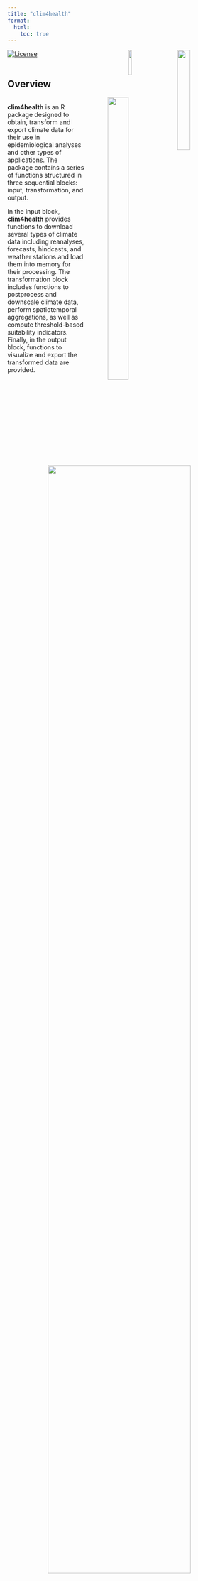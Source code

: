 ```yaml
---
title: "clim4health"
format: 
  html:
    toc: true
---
```


```{=html}
<img src='/figures/clim4health/logo_BSC.png' 
     width="24%" 
     style="float:right; margin-left:50px;" />

<img src='/figures/clim4health/logo_harmonize.png' 
     width="12%" 
     style="float:right;" />
```

<!-- badges: start -->
[![License](https://img.shields.io/badge/License-AGPL_v3-brightgreen.svg?style=flat)](https://www.gnu.org/licenses/agpl-3.0.html)
<!-- badges: end -->
<br> \


## Overview

::: columns
::: {.column width="75%"}
**clim4health** is an R package designed to obtain, transform and export climate 
data for their use in epidemiological analyses and other types of applications. 
The package contains a series of functions structured in three sequential blocks: 
input, transformation, and output. 

In the input block, **clim4health** provides functions to download several types of 
climate data including reanalyses, forecasts, hindcasts, and weather stations 
and load them into memory for their processing. The transformation block includes 
functions to postprocess and downscale climate data, perform spatiotemporal
aggregations, as well as compute threshold-based suitability indicators. Finally, 
in the output block, functions to visualize and export the transformed data are 
provided.
:::
::: {.column width="5%"}
:::
::: {.column width="20%"}
```{=html}
<img src="/figures/clim4health.svg" width="100%">
```
:::
:::

<br>
<center>
<img src='/figures/clim4health/package_structure.jpg' width="80%" /></center>
</center>
<br> 

**clim4health** is one of the packages developed by the
[Global Health Resilience](https://www.bsc.es/discover-bsc/organisation/research-departments/global-health-resilience) (GHR)
team at the [Barcelona Supercomputing Center](https://www.bsc.es/) (BSC) within 
the [HARMONIZE](https://www.harmonize-tools.org/) project, which comprises 
different R and Python libraries tailored for health, climate, environmental, 
and socioeconomic data acquisition, harmonisation, and visualization.

The package is currently under development and its expected release date 
is **February 2026**.

## Developers

**[Emily Ball, PhD](https://www.bsc.es/ball-emily)**
<a href="https://orcid.org/0000-0002-3002-4068" style="margin-left: 15px;"><img src="https://orcid.org/sites/default/files/images/orcid_16x16.png" alt="ORCID" style="width: 16px; height: 16px;" /></a>\
Barcelona Supercomputing Center\
Climate Services

**[Alba Llabrés, PhD](https://www.bsc.es/llabres-alba)**
<a href="https://orcid.org/0000-0003-2144-675X" style="margin-left: 15px;"><img src="https://orcid.org/sites/default/files/images/orcid_16x16.png" alt="ORCID" style="width: 16px; height: 16px;" /></a>\
Barcelona Supercomputing Center\
Climate Services

**[Carles Milà, PhD](https://www.bsc.es/mila-garcia-carles)**
<a href="https://orcid.org/0000-0003-0470-0760" style="margin-left: 15px;"><img src="https://orcid.org/sites/default/files/images/orcid_16x16.png" alt="ORCID" style="width: 16px; height: 16px;" /></a>\
Barcelona Supercomputing Center\
Global Health Resilience

**[Raul Capellan Fernandez, MSc](https://www.bsc.es/capellan-fernandez-raul)** \
Barcelona Supercomputing Center\
Earth Data and Diagnostics

**[Daniela Lührsen, MSc](https://www.bsc.es/luhrsen-daniela-sofie)**
<a href="https://orcid.org/0009-0002-6340-5964" style="margin-left: 15px;"><img src="https://orcid.org/sites/default/files/images/orcid_16x16.png" alt="ORCID" style="width: 16px; height: 16px;" /></a>\
Barcelona Supercomputing Center\
Global Health Resilience

**[Anna B. Kawiecki, PhD](https://www.bsc.es/kawiecki-peralta-ania)**
<a href="https://orcid.org/0000-0002-0499-2612" style="margin-left: 15px;"><img src="https://orcid.org/sites/default/files/images/orcid_16x16.png" alt="ORCID" style="width: 16px; height: 16px;" /></a>\
Barcelona Supercomputing Center\
Global Health Resilience

**[Rachel Lowe, PhD](https://www.bsc.es/lowe-rachel)**
<a href="https://orcid.org/0000-0003-3939-7343" style="margin-left: 15px;"><img src="https://orcid.org/sites/default/files/images/orcid_16x16.png" alt="ORCID" style="width: 16px; height: 16px;" /></a>\
Barcelona Supercomputing Center\
Global Health Resilience (Group leader)


